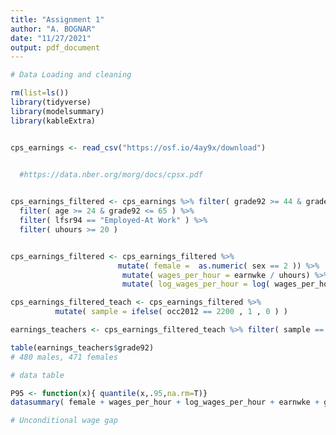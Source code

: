 ```yaml
---
title: "Assignment 1"
author: "A. BOGNAR"
date: "11/27/2021"
output: pdf_document
---
```


```r
# Data Loading and cleaning

rm(list=ls())
library(tidyverse)
library(modelsummary)
library(kableExtra)


cps_earnings <- read_csv("https://osf.io/4ay9x/download")

  
  #https://data.nber.org/morg/docs/cpsx.pdf


cps_earnings_filtered <- cps_earnings %>% filter( grade92 >= 44 & grade92 <= 46 ) %>%
  filter( age >= 24 & grade92 <= 65 ) %>% 
  filter( lfsr94 == "Employed-At Work" ) %>%
  filter( uhours >= 20 ) 


cps_earnings_filtered <- cps_earnings_filtered %>% 
                        mutate( female =  as.numeric( sex == 2 )) %>%
                         mutate( wages_per_hour = earnwke / uhours) %>%
                         mutate( log_wages_per_hour = log( wages_per_hour )) 

cps_earnings_filtered_teach <- cps_earnings_filtered %>%
          mutate( sample = ifelse( occ2012 == 2200 , 1 , 0 ) ) 

earnings_teachers <- cps_earnings_filtered_teach %>% filter( sample == 1 )

table(earnings_teachers$grade92)
# 480 males, 471 females

```

```r
# data table

P95 <- function(x){ quantile(x,.95,na.rm=T)}
datasummary( female + wages_per_hour + log_wages_per_hour + earnwke + grade92 ~ Mean + SD + Min + Max + Median + P95 + N , data = earnings_teachers )

```


```r
# Unconditional wage gap


```

